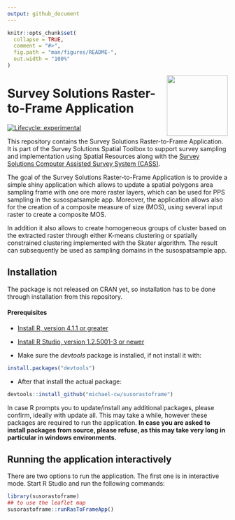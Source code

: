 ```yaml
---
output: github_document
---
```


<!-- README.md is generated from README.Rmd. Please edit that file -->

```r
knitr::opts_chunk$set(
  collapse = TRUE,
  comment = "#>",
  fig.path = "man/figures/README-",
  out.width = "100%"
)
```

<a href='https://docs.mysurvey.solutions/'><img src="man/img/susospatial.png" align="right" height="139"/></a>

# Survey Solutions Raster-to-Frame Application

<!-- badges: start -->
[![Lifecycle: experimental](https://img.shields.io/badge/lifecycle-experimental-orange.svg)](https://lifecycle.r-lib.org/articles/stages.html#experimental)
<!-- badges: end -->

<div align="justify">
This repository contains the Survey Solutions Raster-to-Frame Application. It is part of the Survey Solutions Spatial Toolbox to support survey sampling and implementation using Spatial Resources along with the [Survey Solutions Computer Assisted Survey System (CASS)](https://mysurvey.solutions/en/).

The goal of the Survey Solutions Raster-to-Frame Application is to provide a simple shiny application which allows to update a spatial polygons area sampling frame with one ore more raster layers, which can be used for PPS sampling in the susospatsample app. Moreover, the application allows also for the creation of a composite measure of size (MOS), using several input raster to create a composite MOS.

In addition it also allows to create homogeneous groups of cluster based on the extracted raster through either K-means clustering or spatially constrained clustering implemented with the Skater algorithm. The result can subsequently be used as sampling domains in the susospatsample app.

## Installation

The package is not released on CRAN yet, so installation has to be done through installation from this repository.

#### Prerequisites

* [Install R, version 4.1.1 or greater](https://cran.r-project.org/mirrors.html)

* [Install R Studio, version 1.2.5001-3 or newer](https://posit.co/download/rstudio-desktop/)

* Make sure the *devtools* package is installed, if not install it with:

```r
install.packages("devtools")

```

* After that install the actual package:

```r
devtools::install_github("michael-cw/susorastoframe")

```

In case R prompts you to update/install any additional packages, please confirm, ideally with update all. This may take a while, however these packages are required to run the application. **In case you are asked to install packages from source, please refuse, as this may take very long in particular in windows environments.**



## Running the application interactively

There are two options to run the application. The first one is in interactive mode. Start R Studio and run the following commands:


```r
library(susorastoframe)
## to use the leaflet map
susorastoframe::runRasToFrameApp()

```


</div>
